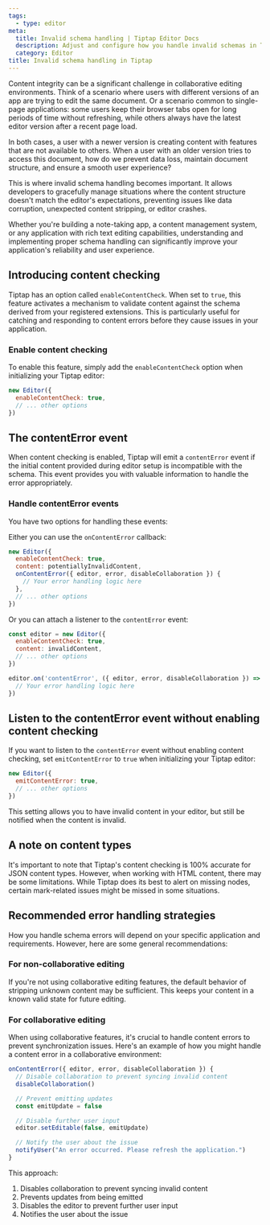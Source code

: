 ```yaml
---
tags:
  - type: editor
meta:
  title: Invalid schema handling | Tiptap Editor Docs
  description: Adjust and configure how you handle invalid schemas in Tiptap and Tiptap Collaboration. More in the docs!
  category: Editor
title: Invalid schema handling in Tiptap
---
```


Content integrity can be a significant challenge in collaborative editing environments. Think of a scenario where users with different versions of an app are trying to edit the same document. Or a scenario common to single-page applications: some users keep their browser tabs open for long periods of time without refreshing, while others always have the latest editor version after a recent page load.

In both cases, a user with a newer version is creating content with features that are not available to others. When a user with an older version tries to access this document, how do we prevent data loss, maintain document structure, and ensure a smooth user experience?

This is where invalid schema handling becomes important. It allows developers to gracefully manage situations where the content structure doesn't match the editor's expectations, preventing issues like data corruption, unexpected content stripping, or editor crashes.

Whether you're building a note-taking app, a content management system, or any application with rich text editing capabilities, understanding and implementing proper schema handling can significantly improve your application's reliability and user experience.

## Introducing content checking

Tiptap has an option called `enableContentCheck`. When set to `true`, this feature activates a mechanism to validate content against the schema derived from your registered extensions. This is particularly useful for catching and responding to content errors before they cause issues in your application.

### Enable content checking

To enable this feature, simply add the `enableContentCheck` option when initializing your Tiptap editor:

```jsx
new Editor({
  enableContentCheck: true,
  // ... other options
})
```

## The contentError event

When content checking is enabled, Tiptap will emit a `contentError` event if the initial content provided during editor setup is incompatible with the schema. This event provides you with valuable information to handle the error appropriately.

### Handle contentError events

You have two options for handling these events:

Either you can use the `onContentError` callback:

```jsx
new Editor({
  enableContentCheck: true,
  content: potentiallyInvalidContent,
  onContentError({ editor, error, disableCollaboration }) {
    // Your error handling logic here
  },
  // ... other options
})
```

Or you can attach a listener to the `contentError` event:

```jsx
const editor = new Editor({
  enableContentCheck: true,
  content: invalidContent,
  // ... other options
})

editor.on('contentError', ({ editor, error, disableCollaboration }) => {
  // Your error handling logic here
})
```

## Listen to the contentError event without enabling content checking

If you want to listen to the `contentError` event without enabling content checking, set `emitContentError` to `true` when initializing your Tiptap editor:

```jsx
new Editor({
  emitContentError: true,
  // ... other options
})
```

This setting allows you to have invalid content in your editor, but still be notified when the content is invalid.

## A note on content types

It's important to note that Tiptap's content checking is 100% accurate for JSON content types. However, when working with HTML content, there may be some limitations. While Tiptap does its best to alert on missing nodes, certain mark-related issues might be missed in some situations.

## Recommended error handling strategies

How you handle schema errors will depend on your specific application and requirements. However, here are some general recommendations:

### For non-collaborative editing

If you're not using collaborative editing features, the default behavior of stripping unknown content may be sufficient. This keeps your content in a known valid state for future editing.

### For collaborative editing

When using collaborative features, it's crucial to handle content errors to prevent synchronization issues. Here's an example of how you might handle a content error in a collaborative environment:

```jsx
onContentError({ editor, error, disableCollaboration }) {
  // Disable collaboration to prevent syncing invalid content
  disableCollaboration()

  // Prevent emitting updates
  const emitUpdate = false

  // Disable further user input
  editor.setEditable(false, emitUpdate)

  // Notify the user about the issue
  notifyUser("An error occurred. Please refresh the application.")
}

```

This approach:

1. Disables collaboration to prevent syncing invalid content
2. Prevents updates from being emitted
3. Disables the editor to prevent further user input
4. Notifies the user about the issue
